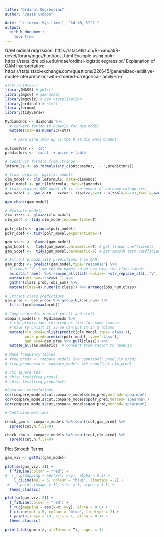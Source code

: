 ```yaml
---
title: "Ordinal Regression"
author: "Jesse Cambon"

date: "`r format(Sys.time(), '%d %B, %Y')`"
output:
  github_document:
    toc: true
---
```


GAM ordinal regression: https://stat.ethz.ch/R-manual/R-devel/library/mgcv/html/ocat.html
Example using polr: https://stats.idre.ucla.edu/r/dae/ordinal-logistic-regression/
Explanation of GAM interpretation: https://stats.stackexchange.com/questions/226645/generalized-additive-model-interpretation-with-ordered-categorical-family-in-r

```r
#library(Hmisc)
library(MASS) # polr()
library(mgcv) # gam model
library(mgcViz) # gam visualization
library(ordinal) # clm()
library(broom)
library(tidyverse)

Mydiamonds <- diamonds %>% 
  # convert factor to numeric for gam model
  mutate(cutN=as.numeric(cut))

    # make wine show up in the R studio environment

outcomeVar <- 'cut'
predictors <- 'carat  + price + table'

# Construct formula from strings
lmformula <- as.formula(str_c(outcomeVar,' ~ ',predictors))

# train ordinal logistic models
clm_model <- clm(lmformula, data=diamonds)
polr_model <- polr(lmformula, data=diamonds)
# train ordinal GAM model (R is the number of outcome categories)
gam_model <- gam(cutN ~ carat + s(price,k=9) + s(table,k=12),family=ocat(R=5),data=Mydiamonds) 

gam.check(gam_model)

# Evaluate models
clm_stats <- glance(clm_model)
clm_coef <- tidy(clm_model,exponentiate=T) 

polr_stats <- glance(polr_model)
polr_coef <- tidy(polr_model,exponentiate=T)

gam_stats <- glance(gam_model)
gam_Lcoef <-  tidy(gam_model,parametric=T) # get linear coefficients
gam_Scoef <-  tidy(gam_model,parametric=F) # get smooth term coefficients

# Extract probability predictions from GAM
gam_probs <- predict(gam_model,type='response') %>% 
  # remove "V" from column names so we now have the class labels
  as.data.frame() %>% rename_all(list(replace= ~str_replace_all(.,'V',''))) %>% 
  mutate(obs_num=1:nrow(.)) %>%
  gather(class,prob,-obs_num) %>%
  mutate(class=as.numeric(class)) %>% arrange(obs_num,class)

# Extract class predictions
gam_pred <- gam_probs %>% group_by(obs_num) %>%
  filter(prob==max(prob))

# Compare predictions of polr() and clm()
compare_models <- Mydiamonds %>% 
  # clm predictions returned as list for some reason
  # have to unlist it so we can put it in a column
  mutate(clm_pred=unlist(predict(clm_model,type='class')),
         polr_pred=predict(polr_model,type='class'),
         gam_pred=gam_pred %>% pull(class)) %>%
  mutate_all(as.numeric)  # convert from factor to numeric

# Make frequency tables
# freq_preds <- compare_models %>% count(polr_pred,clm_pred)
# freq_predcheck <- compare_models %>% count(cut,clm_pred)

# Chi square test
# chisq.test(freq_preds)
# chisq.test(freq_predcheck)

#Spearman correlations
cor(compare_models$cut,compare_models$clm_pred,method='spearman')
cor(compare_models$cut,compare_models$polr_pred,method='spearman')
cor(compare_models$cut,compare_models$gam_pred,method='spearman')


```


```r
# Confusion matrixes 

check_gam <- compare_models %>% count(cut,gam_pred) %>%
  spread(cut,n,fill=0)

check_clm <- compare_models %>% count(cut,clm_pred) %>%
  spread(cut,n,fill=0)

```

Plot Smooth Terms

```r
gam_viz <- getViz(gam_model)

plot(sm(gam_viz, 1)) +
  l_fitLine(colour = "red") + 
#  l_rug(mapping = aes(x=x, y=y), alpha = 0.8) +
    l_ciLine(mul = 5, colour = "blue", linetype = 2) + 
 #   l_points(shape = 19, size = 1, alpha = 0.1) +
  theme_classic()

plot(sm(gam_viz, 2)) +
  l_fitLine(colour = "red") + 
  l_rug(mapping = aes(x=x, y=y), alpha = 0.8) +
  l_ciLine(mul = 5, colour = "blue", linetype = 2) + 
  l_points(shape = 19, size = 1, alpha = 0.1) +
  theme_classic()
```

```r
print(plot(gam_viz, allTerms = T), pages = 1)
```

